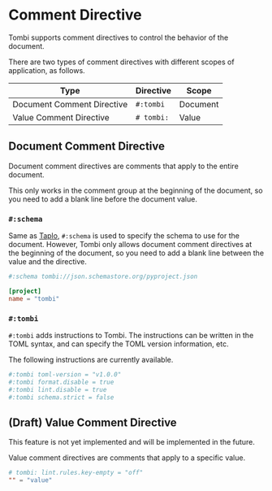 
# Comment Directive

Tombi supports comment directives to control the behavior of the document.

There are two types of comment directives with different scopes of application, as follows.

| Type | Directive | Scope |
|-----------|-----------|-------------|
| Document Comment Directive | `#:tombi` | Document |
| Value Comment Directive | `# tombi:` | Value |

## Document Comment Directive

Document comment directives are comments that apply to the entire document.

This only works in the comment group at the beginning of the document, so you need to add a blank line before the document value.

### `#:schema`

Same as [Taplo](https://taplo.tamasfe.dev/configuration/directives.html#the-schema-directive), `#:schema` is used to specify the schema to use for the document.
However, Tombi only allows document comment directives at the beginning of the document, so you need to add a blank line between the value and the directive.

```toml
#:schema tombi://json.schemastore.org/pyproject.json

[project]
name = "tombi"
```

### `#:tombi`

`#:tombi` adds instructions to Tombi. The instructions can be written in the TOML syntax, and can specify the TOML version information, etc.

The following instructions are currently available.

```toml
#:tombi toml-version = "v1.0.0"
#:tombi format.disable = true
#:tombi lint.disable = true
#:tombi schema.strict = false
```

## (Draft) Value Comment Directive

<Warning>
This feature is not yet implemented and will be implemented in the future.
</Warning>

Value comment directives are comments that apply to a specific value. 

```toml
# tombi: lint.rules.key-empty = "off"
"" = "value"
```
